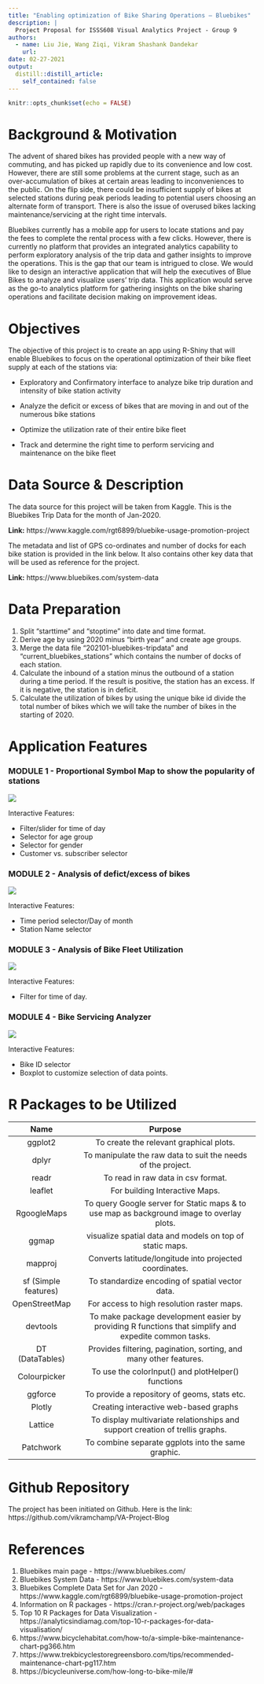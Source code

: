 ```yaml
---
title: "Enabling optimization of Bike Sharing Operations – Bluebikes"
description: |
  Project Proposal for ISSS608 Visual Analytics Project - Group 9
authors:
  - name: Liu Jie, Wang Ziqi, Vikram Shashank Dandekar
    url: 
date: 02-27-2021
output:
  distill::distill_article:
    self_contained: false
---
```



```r
knitr::opts_chunk$set(echo = FALSE)
```

# Background & Motivation

The advent of shared bikes has provided people with a new way of commuting, and has picked up rapidly due to its convenience and low cost. However, there are still some problems at the current stage, such as an over-accumulation of bikes at certain areas leading to inconveniences to the public. On the flip side, there could be insufficient supply of bikes at selected stations during peak periods leading to potential users choosing an alternate form of transport. There is also the issue of overused bikes lacking maintenance/servicing at the right time intervals.

Bluebikes currently has a mobile app for users to locate stations and pay the fees to complete the rental process with a few clicks. However, there is currently no platform that provides an integrated analytics capability to perform exploratory analysis of the trip data and gather insights to improve the operations. This is the gap that our team is intrigued to close. We would like to design an interactive application that will help the executives of Blue Bikes to analyze and visualize users’ trip data. This application would serve as the go-to  analytics platform for gathering insights on the bike sharing operations and facilitate decision making on improvement ideas.


# Objectives

The objective of this project is to create an app using R-Shiny that will enable Bluebikes to focus on the operational optimization of their bike fleet supply at each of the stations via:

- Exploratory and Confirmatory interface to analyze bike trip duration and intensity of bike station activity

- Analyze the deficit or excess of bikes that are moving in and out of the numerous bike stations

- Optimize the utilization rate of their entire bike fleet

- Track and determine the right time to perform servicing and maintenance on the bike fleet

# Data Source & Description

The data source for this project will be taken from Kaggle. This is the Bluebikes Trip Data for the month of Jan-2020.

**Link:** https://www.kaggle.com/rgt6899/bluebike-usage-promotion-project

The metadata and list of GPS co-ordinates and number of docks for each bike station is provided in the link below. It also contains other key data that will be used as reference for the project.

**Link:** https://www.bluebikes.com/system-data


# Data Preparation

1. Split “starttime” and “stoptime” into date and time format.
2. Derive age by using 2020 minus “birth year” and create age groups.
3. Merge the data file “202101-bluebikes-tripdata" and “current_bluebikes_stations” which contains the number of docks of each station.
4. Calculate the inbound of a station minus the outbound of a station during a time period. If the result is positive, the station has an excess. If it is negative, the station is in deficit.
5. Calculate the utilization of bikes by using the unique bike id divide the total number of bikes which we will take the number of bikes in the starting of 2020.

# Application Features

### MODULE 1 - Proportional Symbol Map to show the popularity of stations

![](data/Viz 1.png)

Interactive Features:

- Filter/slider for time of day
- Selector for age group
- Selector for gender
- Customer vs. subscriber selector

### MODULE 2 - Analysis of defict/excess of bikes

![](data/Viz 2.png)

Interactive Features:

- Time period selector/Day of month
- Station Name selector

### MODULE 3 - Analysis of Bike Fleet Utilization	

![](data/Viz 3.png)

Interactive Features:

- Filter for time of day.

### MODULE 4 - Bike Servicing Analyzer

![](data/Viz 4.png)

Interactive Features:

- Bike ID selector
- Boxplot to customize selection of data points.

# R Packages to be Utilized

| Name | Purpose |
| :---------: | :-----------------------------: |
| ggplot2 | To create the relevant graphical plots.  |
| dplyr | To manipulate the raw data to suit the needs of the project. |
| readr | To read in raw data in csv format. |
| leaflet | For building Interactive Maps. |
| RgoogleMaps | To query Google server for Static maps & to use map as background image to overlay plots. |
| ggmap | visualize spatial data and models on top of static maps. |
| mapproj | Converts latitude/longitude into projected coordinates. |
| sf (Simple features) | To standardize encoding of spatial vector data. |
| OpenStreetMap | For access to high resolution raster maps. |
| devtools | To make package development easier by providing R functions that simplify and expedite common tasks. |
| DT (DataTables) | Provides filtering, pagination, sorting, and many other features. |
| Colourpicker | To use the colorInput() and plotHelper() functions |
| ggforce | To provide a repository of geoms, stats etc. |
| Plotly |  Creating interactive web-based graphs |
| Lattice | To display multivariate relationships and support creation of trellis graphs. |
| Patchwork | To combine separate ggplots into the same graphic. |

# Github Repository

The project has been initiated on Github. Here is the link:
https://github.com/vikramchamp/VA-Project-Blog

# References

1. Bluebikes main page - https://www.bluebikes.com/
2. Bluebikes System Data - https://www.bluebikes.com/system-data
3. Bluebikes Complete Data Set for Jan 2020 - https://www.kaggle.com/rgt6899/bluebike-usage-promotion-project
4. Information on R packages - https://cran.r-project.org/web/packages
5. Top 10 R Packages for Data Visualization - https://analyticsindiamag.com/top-10-r-packages-for-data-visualisation/
6. https://www.bicyclehabitat.com/how-to/a-simple-bike-maintenance-chart-pg366.htm
7. https://www.trekbicyclestoregreensboro.com/tips/recommended-maintenance-chart-pg117.htm
8. https://bicycleuniverse.com/how-long-to-bike-mile/#

